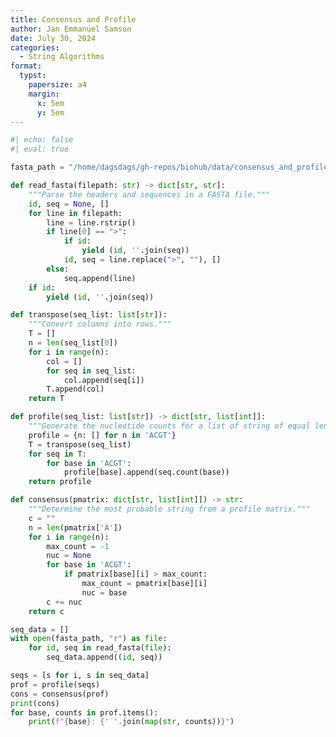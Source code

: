 ```yaml
---
title: Consensus and Profile
author: Jan Emmanuel Samson
date: July 30, 2024
categories:
  - String Algorithms
format: 
  typst:
    papersize: a4
    margin: 
      x: 5em
      y: 5em
---
```


```python
#| echo: false
#| eval: true

fasta_path = "/home/dagsdags/gh-repos/biohub/data/consensus_and_profile.fasta"
```

````{=typst}

#set par(justify: true)
#set list(indent: 1em)

= Problem

A *matrix* is a rectangular table of values divided into rows and columns. An $m times n$ matrix has $m$ rows and $n$ columns. Given a matrix $A$, we write $A_(i,j)$ to indicate the value found at the intersection of row $i$ and column $j$.

Say that we have a collection of DNA strings all having the same length $n$. Their *profile matrix* is a $4 times n$ matrix $P$ in which $P_(1,j)$ represents the number of times that 'A' occurs in the $j^("th")$ position of one of the strings, $P_(2,j)$ represents the number of times 'C' occurs in the $j^("th")$ position, and so on.

A *consensus string* $c$ is a string of length *n* formed from our collection by taking the most common symbol at each position; the $j^("th")$ symbol of $c$ therefore corresponds to the symbol having the maximum value in the $j^("th")$ column of the profile matrix. Of course, there may be more than one most common symbol, leading to multiple possible consensus strings.

- *Given*: A collection of at most 10 DNA strings of equal length (at most 1 kbp) in FASTA format.

- *Return*: A consensus string and profile matrix for the collection. (If several possible consensus strings exist, then you may return any one of them.)

== Sample Dataset

```typ
>Rosalind_1
ATCCAGCT
>Rosalind_2
GGGCAACT
>Rosalind_3
ATGGATCT
>Rosalind_4
AAGCAACC
>Rosalind_5
TTGGAACT
>Rosalind_6
ATGCCATT
>Rosalind_7
ATGGCACT
```

== Sample Output

```typ
ATGCAACT
A: 5 1 0 0 5 5 0 0
C: 0 0 1 4 2 0 6 1
G: 1 1 6 3 0 1 0 0
T: 1 5 0 0 0 1 1 6
```

= Intuition

We could reuse the `read_fasta` function from the previous problem entitled _Computing GC Content_. After reading in the FASTA file, we extract the sequences into a list of strings. A dictionary of length 4 is initialized with an empty list; keys are one of the four nucleotides 'A', 'C', 'G', and 'T'. The list can be transposed so that counting the nucleotides per column would be easier. We iterate from 0 up to the length of the first string in the list, keeping track of the base count at specific indices across rows.

= Solution

Import the `read_fasta` function from a previous exercise and write a helper function for tranposing the 2D array of sequences:
````
```python
def read_fasta(filepath: str) -> dict[str, str]:
    """Parse the headers and sequences in a FASTA file."""
    id, seq = None, []
    for line in filepath:
        line = line.rstrip()
        if line[0] == ">":
            if id:
                yield (id, ''.join(seq))
            id, seq = line.replace(">", ""), []
        else:
            seq.append(line)
    if id:
        yield (id, ''.join(seq))

def transpose(seq_list: list[str]):
    """Convert columns into rows."""
    T = []
    n = len(seq_list[0])
    for i in range(n):
        col = []
        for seq in seq_list:
            col.append(seq[i])
        T.append(col)
    return T
```

```{=typst}
Implement a function for computing the profile matrix, and generating the consensus sequence from the profile.
```

```python


def profile(seq_list: list[str]) -> dict[str, list[int]]:
    """Generate the nucleotide counts for a list of string of equal length."""
    profile = {n: [] for n in 'ACGT'}
    T = transpose(seq_list)
    for seq in T:
        for base in 'ACGT':
            profile[base].append(seq.count(base))
    return profile

def consensus(pmatrix: dict[str, list[int]]) -> str:
    """Determine the most probable string from a profile matrix."""
    c = ""
    n = len(pmatrix['A'])
    for i in range(n):
        max_count = -1
        nuc = None
        for base in 'ACGT':
            if pmatrix[base][i] > max_count:
                max_count = pmatrix[base][i]
                nuc = base
        c += nuc
    return c 
```

```python
seq_data = []
with open(fasta_path, "r") as file:
    for id, seq in read_fasta(file):
        seq_data.append((id, seq))

seqs = [s for i, s in seq_data]
prof = profile(seqs)
cons = consensus(prof)
print(cons)
for base, counts in prof.items():
    print(f"{base}: {' '.join(map(str, counts))}")
```